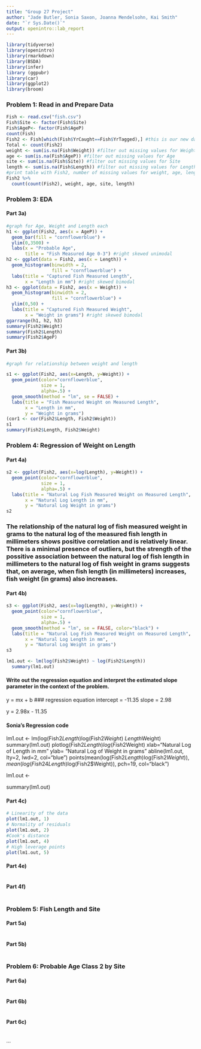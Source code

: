 ```yaml
---
title: "Group 27 Project"
author: "Jade Butler, Sonia Saxon, Joanna Mendelsohn, Kai Smith"
date: "`r Sys.Date()`"
output: openintro::lab_report
---
```


```r
library(tidyverse)
library(openintro)
library(rmarkdown)
library(BSDA)
library(infer)
library (ggpubr)
library(car)
library(ggplot2)
library(broom)
```

### Problem 1: Read in and Prepare Data
```r
Fish <- read.csv("fish.csv")
Fish$Site <- factor(Fish$Site)
Fish$AgeP<- factor(Fish$AgeP)
count(Fish)
Fish2 <- Fish[which(Fish$YrCaught==Fish$YrTagged),] #this is our new data set for the rest of the assignment
Total <- count(Fish2)
weight <- sum(is.na(Fish$Weight)) #filter out missing values for Weight
age <- sum(is.na(Fish$AgeP)) #filter out missing values for Age
site <- sum(is.na(Fish$Site)) #filter out missing values for Site
length <- sum(is.na(Fish$Length)) #filter out missing values for Length
#print table with Fish2, number of missing values for weight, age, length and site -> Omit YrCaught and YrTagged from this table
Fish2 %>%
  count(count(Fish2), weight, age, site, length)
```



### Problem 3:  EDA
#### Part 3a)
```r
#graph for Age, Weight and Length each
h1 <- ggplot(Fish2, aes(x = AgeP)) +
  geom_bar(fill = "cornflowerblue") + 
  ylim(0,3500) + 
  labs(x = "Probable Age", 
       title = "Fish Measured Age 0-3") #right skewed unimodal
h2 <- ggplot(data = Fish2, aes(x = Length)) + 
  geom_histogram(binwidth = 2, 
                 fill = "cornflowerblue") + 
  labs(title = "Captured Fish Measured Length", 
       x = "Length in mm") #right skewed bimodal
h3 <- ggplot(data = Fish2, aes(x = Weight)) +
  geom_histogram(binwidth = 2, 
                 fill = "cornflowerblue") + 
  ylim(0,50) + 
  labs(title = "Captured Fish Measured Weight", 
       x = "Weight in grams") #right skewed bimodal
ggarrange(h1, h2, h3)
summary(Fish2$Weight)
summary(Fish2$Length)
summary(Fish2$AgeP)

```

#### Part 3b)
```r
#graph for relationship between weight and length

s1 <- ggplot(Fish2, aes(x=Length, y=Weight)) +
  geom_point(color="cornflowerblue", 
             size = 1, 
             alpha=.5) +  
  geom_smooth(method = "lm", se = FALSE) +
  labs(title = "Fish Measured Weight on Measured Length", 
       x = "Length in mm", 
       y = "Weight in grams")
(cor1 <- cor(Fish2$Length, Fish2$Weight))
s1
summary(Fish2$Length, Fish2$Weight)

```

### Problem 4:  Regression of Weight on Length
#### Part 4a)
```r
s2 <- ggplot(Fish2, aes(x=log(Length), y=Weight)) +
  geom_point(color="cornflowerblue", 
             size = 1, 
             alpha=.5) +  
  labs(title = "Natural Log Fish Measured Weight on Measured Length", 
       x = "Natural Log Length in mm", 
       y = "Natural Log Weight in grams")
s2

```

### The relationship of the natural log of fish measured weight in grams to the natural log of the measured fish length in millimeters shows positive correlation and is relatively linear. There is a minimal presence of outliers, but the strength of the possitive association between the natural log of fish length in millimeters to the natural log of fish weight in grams suggests that, on average, when fish length (in millimeters) increases, fish weight (in grams) also increases.

#### Part 4b)
```r
s3 <- ggplot(Fish2, aes(x=log(Length), y=Weight)) +
  geom_point(color="cornflowerblue", 
             size = 1, 
             alpha=.5) +  
  geom_smooth(method = "lm", se = FALSE, color="black") + 
  labs(title = "Natural Log Fish Measured Weight on Measured Length", 
       x = "Natural Log Length in mm", 
       y = "Natural Log Weight in grams")
s3

lm1.out <- lm(log(Fish2$Weight) ~ log(Fish2$Length))
  summary(lm1.out)
```
#### Write out the regression equation and interpret the estimated slope parameter in the context of the problem.
 y = mx + b
### regression equation
intercept = -11.35
slope = 2.98

y = 2.98x - 11.35

#### Sonia's Regression code

lm1.out <-
lm(log(Fish2$Length)$log(Fish2$Weight) ~ Length$Weight)
summary(lm1.out)
plotlog(Fish2$Length)log(Fish2$Weight) 
xlab="Natural Log of Length in mm"
ylab= "Natural Log of Weight in grams"
abline(lm1.out, lty=2, lwd=2, col="blue")
points(mean(log(Fish2$Length)$log(Fish2$Weight)),
mean(log(Fish24Length)$log(Fish2$Weight)),
pch=19, col="black") 

lm1.out <-

summary(lm1.out)

#### Part 4c)
```r
# Linearity of the data
plot(lm1.out, 1)
# Normality of residuals
plot(lm1.out, 2)
#Cook's distance
plot(lm1.out, 4)
# High leverage points
plot(lm1.out, 5)
```


#### Part 4e)
```r

```



#### Part 4f)
```r

```


### Problem 5:  Fish Length and Site
#### Part 5a)
```r

```

#### Part 5b)
```r

```


### Problem 6: Probable Age Class 2 by Site
#### Part 6a)
```r

```

#### Part 6b)
```r

```

#### Part 6c)
```r

```

...

